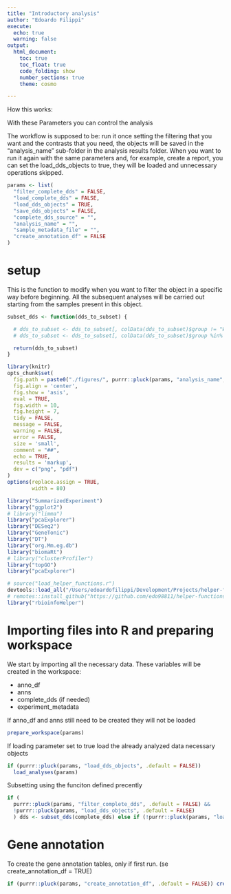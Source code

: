 ```yaml
---
title: "Introductory analysis"
author: "Edoardo Filippi"
execute:
  echo: true
  warning: false
output:
  html_document:
    toc: true
    toc_float: true
    code_folding: show
    number_sections: true
    theme: cosmo

---
```

How this works: 

With these Parameters you can control the analysis

The workflow is supposed to be: run it once setting the filtering that you want and the contrasts that you need, the objects will be saved in the "analysis_name" sub-folder in the analysis results folder. When you want to run it again with the same parameters and, for example, create a report, you can set the load_dds_objects to true, they will be loaded and unnecessary operations skipped.

```r
params <- list(
  "filter_complete_dds" = FALSE,
  "load_complete_dds" = FALSE,
  "load_dds_objects" = TRUE,
  "save_dds_objects" = FALSE,
  "complete_dds_source" = "",
  "analysis_name" = "",
  "sample_metadata_file" = "",
  "create_annotation_df" = FALSE
)
```

# setup

This is the function to modify when you want to filter the object in a specific way before beginning. 
All the subsequent analyses will be carried out starting from the samples present in this object.

```r
subset_dds <- function(dds_to_subset) {

  # dds_to_subset <- dds_to_subset[, colData(dds_to_subset)$group != "WT"]
  # dds_to_subset <- dds_to_subset[, colData(dds_to_subset)$group %in% c("WT", "KO")]

  return(dds_to_subset)
}
```


```r
library(knitr)
opts_chunk$set(
  fig.path = paste0("./figures/", purrr::pluck(params, "analysis_name", .default = FALSE)),
  fig.align = 'center',
  fig.show = 'asis',
  eval = TRUE,
  fig.width = 10,
  fig.height = 7,
  tidy = FALSE,
  message = FALSE,
  warning = FALSE,
  error = FALSE,
  size = 'small',
  comment = "##",
  echo = TRUE,
  results = 'markup',
  dev = c("png", "pdf")
)
options(replace.assign = TRUE,
        width = 80)
```

```r
library("SummarizedExperiment")
library("ggplot2")
# library("limma")
library("pcaExplorer")
library("DESeq2")
library("GeneTonic")
library("DT")
library("org.Mm.eg.db")
library("biomaRt")
# library("clusterProfiler")
library("topGO")
library("pcaExplorer")
```

```r
# source("load_helper_functions.r")
devtools::load_all("/Users/edoardofilippi/Development/Projects/helper-functions-rbioinfo/")
# remotes::install_github("https://github.com/edo98811/helper-functions-rbioinfo.git@devel")
library("rbioinfoHelper")
```

# Importing files into R and preparing workspace

We start by importing all the necessary data.
These variables will be created in the workspace:

* anno_df
* anns
* complete_dds (if needed)
* experiment_metadata

If anno_df and anns still need to be created they will not be loaded

```r
prepare_workspace(params)
```

If loading parameter set to true load the already analyzed data necessary objects

```r
if (purrr::pluck(params, "load_dds_objects", .default = FALSE)) 
  load_analyses(params)
```

Subsetting using the funciton defined precently 

```r
if (
  purrr::pluck(params, "filter_complete_dds", .default = FALSE) && 
  !purrr::pluck(params, "load_dds_objects", .default = FALSE)
  ) dds <- subset_dds(complete_dds) else if (!purrr::pluck(params, "load_dds_objects", .default = FALSE)) dds <- complete_dds # (if needed)
```

# Gene annotation

To create the gene annotation tables, only if first run. (se create_annotation_df = TRUE)
```r
if (purrr::pluck(params, "create_annotation_df", .default = FALSE)) create_annotations(dds)
```
